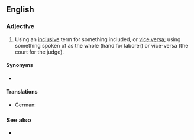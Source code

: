 ==English==

===Adjective===
{{en-adj}}

# Using an [[inclusive]] term for something included, or [[vice versa]]; using something spoken of as the whole (hand for laborer) or vice-versa (the court for the judge).

====Synonyms====
* {{l|en|synecdochic}}

====Translations====
{{trans-top}}
* German: {{t+|de|synekdochisch}}
{{trans-mid}}
{{trans-bottom}}

===See also===
* {{l|en|synecdoche}}